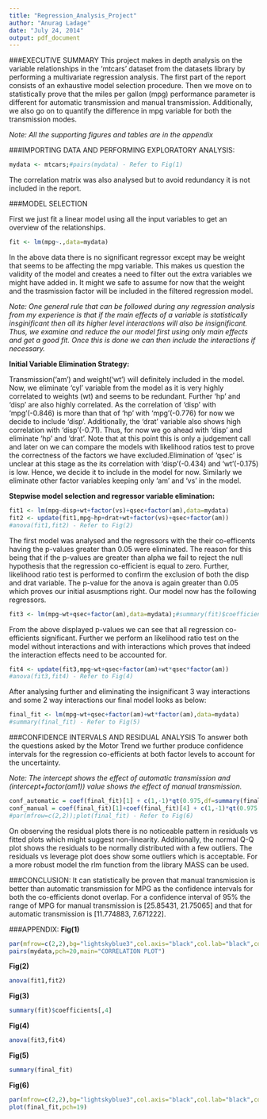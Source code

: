 ```yaml
---
title: "Regression_Analysis_Project"
author: "Anurag Ladage"
date: "July 24, 2014"
output: pdf_document
---
```


###EXECUTIVE SUMMARY
This project makes in depth analysis on the variable relationships in the 'mtcars' dataset from the datasets library by performing a multivariate regression analysis. The first part of the report consists of an exhaustive model selection procedure. Then we move on to statistically prove that the miles per gallon (mpg) performance parameter is different for automatic transmission and manual transmission. Additionally, we also go on to quantify the difference in mpg variable for both the transmission modes.

*Note: All the supporting figures and tables are in the appendix*


###IMPORTING DATA AND PERFORMING EXPLORATORY ANALYSIS:
```r
mydata <- mtcars;#pairs(mydata) - Refer to Fig(1)
```
The correlation matrix was also analysed but to avoid redundancy it is not included in the report.

###MODEL SELECTION

First we just fit a linear model using all the input variables to get an overview of the relationships.
```r
fit <- lm(mpg~.,data=mydata)
```
In the above data there is no significant regressor except may be weight that seems to be affecting the mpg variable. This makes us question the validity of the model and creates a need to filter out the extra variables we might have added in. It might we safe to assume for now that the weight and the trasmission factor will be included in the filtered regression model.

*Note: One general rule that can be followed during any regression analysis from my experience is that if the main effects of a variable is statistically insginificant then all its higher level interactions will also be insignificant. Thus, we examine and reduce the our model first using only main effects and get a good fit. Once this is done we can then include the interactions if necessary.*  


**Initial Variable Elimination Strategy:**

Transmission('am') and weight('wt') will definitely included in the model. Now, we eliminate 'cyl' variable from the model as it is very highly correlated to weights (wt) and seems to be redundant. Further 'hp' and 'disp' are also highly correlated. As the correlation of 'disp' with 'mpg'(-0.846) is more than that of 'hp' with 'mpg'(-0.776) for now we decide to include 'disp'. Additionally, the 'drat' variable also shows high correlation with 'disp'(-0.71). Thus, for now we go ahead with 'disp' and eliminate 'hp' and 'drat'. Note that at this point this is only a judgement call and later on we can compare the models with likelihood ratios test to prove the correctness of the factors we have excluded.Elimination of 'qsec' is unclear at this stage as the its correlation with 'disp'(-0.434) and 'wt'(-0.175) is low. Hence, we decide it to include in the model for now. Similarly we eliminate other factor variables keeping only 'am' and 'vs' in the model.


**Stepwise model selection and regressor variable elimination:**
``` r
fit1 <- lm(mpg~disp+wt+factor(vs)+qsec+factor(am),data=mydata)
fit2 <- update(fit1,mpg~hp+drat+wt+factor(vs)+qsec+factor(am))
#anova(fit1,fit2) - Refer to Fig(2)
```

The first model was analysed and the regressors with the their co-efficents having the p-values greater than 0.05 were eliminated. The reason for this being that if the p-values are greater than alpha we fail to reject the null hypothesis that the regression co-efficient is equal to zero. Further, likelihood ratio test is performed to confirm the exclusion of both the disp and drat variable. The p-value for the anova is again greater than 0.05 which proves our initial asusmptions right. Our model now has the following regressors.

``` r
fit3 <- lm(mpg~wt+qsec+factor(am),data=mydata);#summary(fit)$coefficients[,4] - Refer to fig(3)
```
From the above displayed p-values we can see that all regression co-efficients significant. Further we perform an likelihood ratio test on the model without interactions and with interactions which proves that indeed the interaction effects need to be accounted for.

``` r
fit4 <- update(fit3,mpg~wt+qsec+factor(am)+wt*qsec*factor(am))
#anova(fit3,fit4) - Refer to Fig(4)
```

After analysing further and eliminating the insignificant 3 way interactions and some 2 way interactions our final model looks as below:
``` r
final_fit <- lm(mpg~wt+qsec+factor(am)+wt*factor(am),data=mydata)
#summary(final_fit) - Refer to Fig(5)
```

###CONFIDENCE INTERVALS AND RESIDUAL ANALYSIS
To answer both the questions asked by the Motor Trend we further produce confidence intervals for the regression co-efficients at both factor levels to account for the uncertainty.

*Note: The intercept shows the effect of automatic transmission and (intercept+factor(am1)) value shows the effect of manual transmission.*

``` r
conf_automatic = coef(final_fit)[1] + c(1,-1)*qt(0.975,df=summary(final_fit)$df[2])
conf_manual = coef(final_fit)[1]+coef(final_fit)[4] + c(1,-1)*qt(0.975,df=summary(final_fit)$df[2])
#par(mfrow=c(2,2));plot(final_fit) - Refer to Fig(6)
```
On observing the residual plots there is no noticeable pattern in residuals vs fitted plots which might suggest non-linearity. Additionally, the normal Q-Q plot shows the residuals to be normally distributed with a few outliers. The residuals vs leverage plot does show some outliers which is acceptable. For a more robust model the rlm function from the library MASS can be used.

###CONCLUSION:
It can statistically be proven that manual transmission is better than automatic transmission for MPG as the confidence intervals for both the co-efficients donot overlap. For a confidence interval of 95% the range of MPG for manual transmission is [25.85431, 21.75065] and that for automatic transmission is [11.774883, 7.671222].

\pagebreak

###APPENDIX:
**Fig(1)**

``` r
par(mfrow=c(2,2),bg="lightskyblue3",col.axis="black",col.lab="black",col.main="black",col.sub="black",col="midnightblue")
pairs(mydata,pch=20,main="CORRELATION PLOT")
```


**Fig(2)**

``` r
anova(fit1,fit2)
```


**Fig(3)**

``` r
summary(fit)$coefficients[,4]
```

**Fig(4)**
``` r
anova(fit3,fit4)
```

**Fig(5)**
``` r
summary(final_fit)
```

\pagebreak

**Fig(6)**

``` r
par(mfrow=c(2,2),bg="lightskyblue3",col.axis="black",col.lab="black",col.main="black",col.sub="black",col="midnightblue")
plot(final_fit,pch=19)
```
